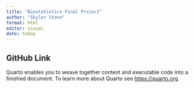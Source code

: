 ```yaml
---
title: "Biostatistics Final Project"
author: "Skyler Stone"
format: html
editor: visual
date: today
---
```


## GitHub Link

Quarto enables you to weave together content and executable code into a finished document. To learn more about Quarto see <https://quarto.org>.

## 